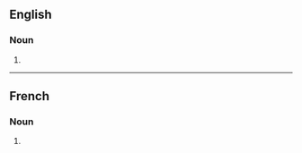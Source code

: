 ==English==

===Noun===
{{head|en|noun plural form}}

# {{plural of|militarisation|lang=en}}

----

==French==

===Noun===
{{head|fr|noun plural form|g=f}}

# {{plural of|militarisation|lang=fr}}